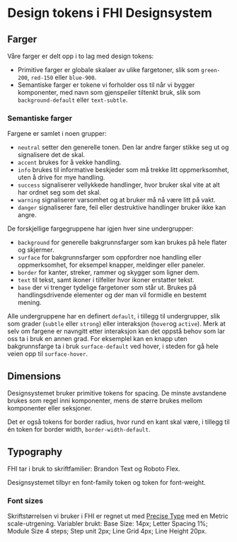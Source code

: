 
<Meta title="Design Tokens/Introduksjon" />

# Design tokens i FHI Designsystem

## Farger

Våre farger er delt opp i to lag med design tokens:

- Primitive farger er globale skalaer av ulike fargetoner, slik som `green-200`, `red-150` eller `blue-900`.
- Semantiske farger er tokene vi forholder oss til når vi bygger komponenter, med navn som gjenspeiler tiltenkt bruk, slik som `background-default` eller `text-subtle`.

### Semantiske farger

Fargene er samlet i noen grupper:

- `neutral` setter den generelle tonen. Den lar andre farger stikke seg ut og signalisere det de skal.
- `accent` brukes for å vekke handling.
- `info` brukes til informative beskjeder som må trekke litt oppmerksomhet, uten å drive for mye handling.
- `success` signaliserer vellykkede handlinger, hvor bruker skal vite at alt har ordnet seg som det skal.
- `warning` signaliserer varsomhet og at bruker må nå være litt på vakt.
- `danger` signaliserer fare, feil eller destruktive handlinger bruker ikke kan angre.

De forskjellige fargegruppene har igjen hver sine undergrupper:

- `background` for generelle bakgrunnsfarger som kan brukes på hele flater og skjermer.
- `surface` for bakgrunnsfarger som oppfordrer noe handling eller oppmerksomhet, for eksempel knapper, meldinger eller paneler.
- `border` for kanter, streker, rammer og skygger som ligner dem.
- `text` til tekst, samt ikoner i tilfeller hvor ikoner erstatter tekst.
- `base` der vi trenger tydelige fargetoner som står ut. Brukes på handlingsdrivende elementer og der man vil formidle en bestemt mening.

Alle undergruppene har en definert `default`, i tillegg til undergrupper, slik som grader (`subtle` eller `strong`) eller interaksjon (`hover`og `active`).
Merk at selv om fargene er navngitt etter interaksjon kan det oppstå behov som lar oss ta i bruk en annen grad. For eksemplel kan en knapp uten bakgrunnsfarge ta i bruk `surface-default` ved hover, i steden for gå hele veien opp til `surface-hover`.

## Dimensions

Designsystemet bruker primitive tokens for spacing. De minste avstandene brukes som regel inni komponenter, mens de større brukes mellom komponenter eller seksjoner.

Det er også tokens for border radius, hvor rund en kant skal være, i tillegg til én token for border width, `border-width-default`.

## Typography

FHI tar i bruk to skriftfamilier: Brandon Text og Roboto Flex.

Designsystemet tilbyr en font-family token og token for font-weight.

### Font sizes

Skriftstørrelsen vi bruker i FHI er regnet ut med [Precise Type](https://precise-type.com/metric-scale.html) med en Metric scale-utrgening.
Variabler brukt: Base Size: 14px; Letter Spacing 1%; Module Size 4 steps; Step unit 2px; Line Grid 4px; Line Height 20px.
